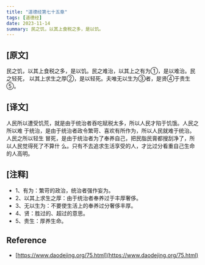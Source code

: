 ```yaml
---
title: "道德经第七十五章"
tags: [道德经]
date: 2023-11-14
summary: 民之饥，以其上食税之多，是以饥。
---
```


## [原文]

民之饥，以其上食税之多，是以饥。民之难治，以其上之有为①，是以难治。民之轻死，
以其上求生之厚②，是以轻死。夫唯无以生为③者，是贤④于贵生⑤。

## [译文]

人民所以遭受饥荒，就是由于统治者吞吃赋税太多，所以人民才陷于饥饿。人民之所以难
于统治，是由于统治者政令繁苛、喜欢有所作为，所以人民就难于统治。人民之所以轻生
冒死，是由于统治者为了奉养自己，把民脂民膏都搜刮净了，所以人民觉得死了不算什
么。只有不去追求生活享受的人，才比过分看重自己生命的人高明。

## [注释]

- 1、有为：繁苛的政治，统治者强作妄为。
- 2、以其上求生之厚：由于统治者奉养过于丰厚奢侈。
- 3、无以生为：不要使生活上的奉养过分奢侈丰厚。
- 4、贤：胜过的、超过的意思。
- 5、贵生：厚养生命。

## Reference

- [https://www.daodejing.org/75.html](https://www.daodejing.org/75.html)